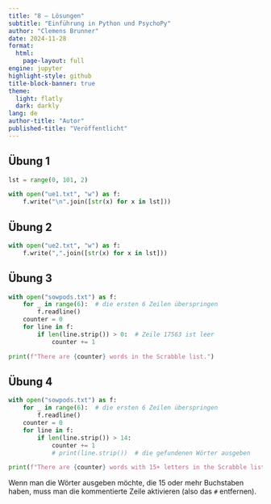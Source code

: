 ```yaml
---
title: "8 – Lösungen"
subtitle: "Einführung in Python und PsychoPy"
author: "Clemens Brunner"
date: 2024-11-28
format:
  html:
    page-layout: full
engine: jupyter
highlight-style: github
title-block-banner: true
theme:
  light: flatly
  dark: darkly
lang: de
author-title: "Autor"
published-title: "Veröffentlicht"
---
```


## Übung 1

```python
lst = range(0, 101, 2)

with open("ue1.txt", "w") as f:
    f.write("\n".join([str(x) for x in lst]))
```


## Übung 2

```python
with open("ue2.txt", "w") as f:
    f.write(",".join([str(x) for x in lst]))
```


## Übung 3

```python
with open("sowpods.txt") as f:
    for _ in range(6):  # die ersten 6 Zeilen überspringen
        f.readline()
    counter = 0
    for line in f:
        if len(line.strip()) > 0:  # Zeile 17563 ist leer
            counter += 1

print(f"There are {counter} words in the Scrabble list.")
```


## Übung 4

```python
with open("sowpods.txt") as f:
    for _ in range(6):  # die ersten 6 Zeilen überspringen
        f.readline()
    counter = 0
    for line in f:
        if len(line.strip()) > 14:
            counter += 1
            # print(line.strip())  # die gefundenen Wörter ausgeben

print(f"There are {counter} words with 15+ letters in the Scrabble list.")
```

Wenn man die Wörter ausgeben möchte, die 15 oder mehr Buchstaben haben, muss man die kommentierte Zeile aktivieren (also das `#` entfernen).
